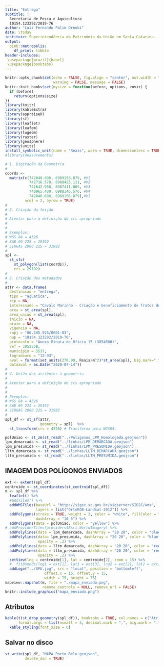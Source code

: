 ```yaml
---
title: "Entrega"
subtitle: |
  Secretaria de Pesca e Aquicultura  
  10154.123292/2019-76  
author: "Luiz Fernando Palin Droubi"
date: \today
institute: Superintendência do Patrimônio da União em Santa Catarina - SPU/SC
output: 
  binb::metropolis:
    df_print: tibble
header-includes:
 \usepackage[brazil]{babel}
 \usepackage{booktabs}
---
```


```r
knitr::opts_chunk$set(echo = FALSE, fig.align = "center", out.width = "100%", 
                      warning = FALSE, message = FALSE)
knitr::knit_hooks$set(mysize = function(before, options, envir) {
  if (before) 
    return(options$size)
})
library(knitr)
library(kableExtra)
library(appraiseR)
library(sf)
library(leaflet)
library(leafem)
library(lwgeom)
library(raster)
library(geosphere)
library(units)
install_symbolic_unit(name = "Reais", warn = TRUE, dimensionless = TRUE)
#library(measurements)
```

```r
# 1. Digitação da Geometria
#  
coords <- 
  matrix(c(742040.606, 6989156.879, #V1
           742716.578, 6988423.111, #V2
           741642.968, 6987411.009, #V3
           740965.400, 6988146.576, #V4
           742040.606, 6989156.879),#V1
         ncol = 2, byrow = TRUE)
#
# 2. Criação da feição  
#
# Atentar para a definição do crs apropriado
# 
#
# Exemplos:
# WGS 84 = 4326
# SAD 69 22S = 29192
# SIRGAS 2000 22S = 31982
#
spl <- 
  st_sfc(
    st_polygon(list(coords)), 
    crs = 29192)
#
# 3. Criação dos metadados  
#
attr <- data.frame(
  destinacao = "entrega",
  tipo = "aquatica",
  rip = NA,
  interessado = "Cavalo Marinho - Criação e beneficiamento de frutos do mar Ltda. EPP",
  area = st_area(spl),
  area_uniao = st_area(spl),
  inicio = NA,
  prazo = NA,
  vigencia = NA,
  cnpj = "06.345.926/0001-03",
  nup = "10154.123292/2019-76",
  protocolo = "Anexo Minuta_de_Oficio_15 (3854006)",
  ref = 3853558,
  municipio = 5537,
  logradouro = "12-03",
  aval = format(set_units(278.99, Reais/m^2)*st_area(spl), big.mark=".", decimal.mark = ","),
  dataaval = as.Date("2020-07-14"))
#
# 4. União dos atributos à geometria
#
# Atentar para a definição do crs apropriado
# 
#
# Exemplos:
# WGS 84 = 4326
# SAD 69 22S = 29192
# SIRGAS 2000 22S = 31982
#
spl_df <- st_sf(attr,
                geometry = spl)  %>% 
  st_transform(crs = 4326) # Transforma para WGS84.
```

```r
polUniao <- st_zm(st_read("../Poligonos_LPM_Homologada.geojson"))
lpm_demarcada <- st_read("../linhas/LPM_DEMARCADA.geojson")
lpm_presumida <- st_read("../linhas/LPM_PRESUMIDA.geojson")
lltm_demarcada <- st_read("../linhas/LLTM_DEMARCADA.geojson")
lltm_presumida <- st_read("../linhas/LLTM_PRESUMIDA.geojson")
```

## IMAGEM DOS POLÍGONOS ENVIADOS

```r
ext <- extent(spl_df)
centroide <- st_coordinates(st_centroid(spl_df))
m <- spl_df %>%
  leaflet() %>%
  #addTiles() %>%
  addWMSTiles(baseUrl = "http://sigsc.sc.gov.br/sigserver/SIGSC/wms", 
              layers = list("OrtoRGB-Landsat-2012")) %>%
  addPolygons(stroke = TRUE, weight = 2, color = "white", fillColor = "red",
              dashArray = "10 5") %>%
  addPolygons(data = polUniao, color = "yellow") %>% 
# addProviderTiles(providers$Esri.WorldImagery) %>%
  addPolylines(data = lpm_demarcada, dashArray = "20 20", color = "blue") %>% 
  addPolylines(data= lpm_presumida, dashArray = "20 20", color = "blue", 
               opacity = .2) %>% 
  addPolylines(data = lltm_demarcada, dashArray = "20 20", color = "red") %>% 
  addPolylines(data = lltm_presumida, dashArray = "20 20", color = "red", 
               opacity = .2) %>% 
  setView(lng = centroide[1], lat = centroide[2], zoom = 15) %>% 
  #  fitBounds(lng1 = ext[1], lat1 = ext[3], lng2 = ext[2], lat2 = ext[4]) %>% 
  addLogo("../SPU.jpg", src = "local", position = "bottomleft", 
                  offset.x = 15, offset.y = 15, 
                  width = 75, height = 75)
mapview::mapshot(m, file = "./mapa_enviado.png", 
                 remove_controls = NULL, remove_url = FALSE)
knitr::include_graphics("mapa_enviado.png")
```


## Atributos

```r
kable(t(st_drop_geometry(spl_df)), booktabs = TRUE, col.names = c("Atributos"), 
      format.args = list(nsmall = 3, decimal.mark = ",", big.mark = "."))%>%
  kable_styling(font_size = 6)
```


## Salvar no disco

```r
st_write(spl_df, "MAPA_Porto_Belo.geojson", 
         delete_dsn = TRUE)
```
